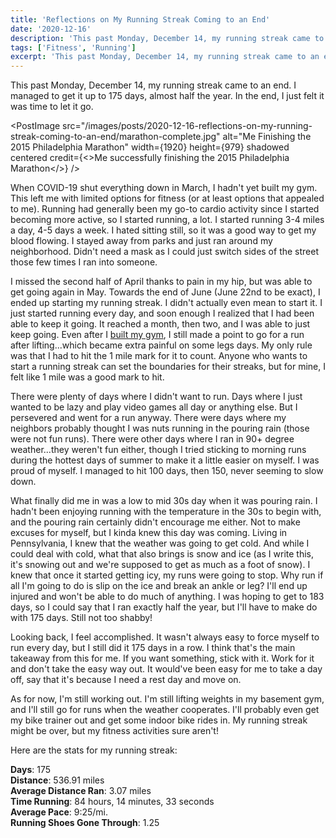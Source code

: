 ```yaml
---
title: 'Reflections on My Running Streak Coming to an End'
date: '2020-12-16'
description: 'This past Monday, December 14, my running streak came to an end. I managed to get it up to 175 days, almost half the year. In the end, I just felt it was time to let it go.'
tags: ['Fitness', 'Running']
excerpt: 'This past Monday, December 14, my running streak came to an end. I managed to get it up to 175 days, almost half the year. In the end, I just felt it was time to let it go.'
---
```


This past Monday, December 14, my running streak came to an end. I managed to get it up to 175 days, almost half the year. In the end, I just felt it was time to let it go.

<PostImage
    src="/images/posts/2020-12-16-reflections-on-my-running-streak-coming-to-an-end/marathon-complete.jpg"
    alt="Me Finishing the 2015 Philadelphia Marathon"
    width={1920}
    height={979}
    shadowed
    centered
    credit={<>Me successfully finishing the 2015 Philadelphia Marathon</>}
/>

When COVID-19 shut everything down in March, I hadn't yet built my gym. This left me with limited options for fitness (or at least options that appealed to me). Running had generally been my go-to cardio activity since I started becoming more active, so I started running, a lot. I started running 3-4 miles a day, 4-5 days a week. I hated sitting still, so it was a good way to get my blood flowing. I stayed away from parks and just ran around my neighborhood. Didn't need a mask as I could just switch sides of the street those few times I ran into someone.

I missed the second half of April thanks to pain in my hip, but was able to get going again in May. Towards the end of June (June 22nd to be exact), I ended up starting my running streak. I didn't actually even mean to start it. I just started running every day, and soon enough I realized that I had been able to keep it going. It reached a month, then two, and I was able to just keep going. Even after I [built my gym](/2020/08/04/so-i-finally-built-a-home-gym.html), I still made a point to go for a run after lifting...which became extra painful on some legs days. My only rule was that I had to hit the 1 mile mark for it to count. Anyone who wants to start a running streak can set the boundaries for their streaks, but for mine, I felt like 1 mile was a good mark to hit.

There were plenty of days where I didn't want to run. Days where I just wanted to be lazy and play video games all day or anything else. But I persevered and went for a run anyway. There were days where my neighbors probably thought I was nuts running in the pouring rain (those were not fun runs). There were other days where I ran in 90+ degree weather...they weren't fun either, though I tried sticking to morning runs during the hottest days of summer to make it a little easier on myself. I was proud of myself. I managed to hit 100 days, then 150, never seeming to slow down.

What finally did me in was a low to mid 30s day when it was pouring rain. I hadn't been enjoying running with the temperature in the 30s to begin with, and the pouring rain certainly didn't encourage me either. Not to make excuses for myself, but I kinda knew this day was coming. Living in Pennsylvania, I knew that the weather was going to get cold. And while I could deal with cold, what that also brings is snow and ice (as I write this, it's snowing out and we're supposed to get as much as a foot of snow). I knew that once it started getting icy, my runs were going to stop. Why run if all I'm going to do is slip on the ice and break an ankle or leg? I'll end up injured and won't be able to do much of anything. I was hoping to get to 183 days, so I could say that I ran exactly half the year, but I'll have to make do with 175 days. Still not too shabby!

Looking back, I feel accomplished. It wasn't always easy to force myself to run every day, but I still did it 175 days in a row. I think that's the main takeaway from this for me. If you want something, stick with it. Work for it and don't take the easy way out. It would've been easy for me to take a day off, say that it's because I need a rest day and move on.

As for now, I'm still working out. I'm still lifting weights in my basement gym, and I'll still go for runs when the weather cooperates. I'll probably even get my bike trainer out and get some indoor bike rides in. My running streak might be over, but my fitness activities sure aren't!

Here are the stats for my running streak:

<div style={{ marginBottom: 5 }}>
    <strong>Days</strong>: 175
</div>
<div style={{ marginBottom: 5 }}>
    <strong>Distance</strong>: 536.91 miles
</div>
<div style={{ marginBottom: 5 }}>
    <strong>Average Distance Ran</strong>: 3.07 miles
</div>
<div style={{ marginBottom: 5 }}>
    <strong>Time Running</strong>: 84 hours, 14 minutes, 33 seconds
</div>
<div style={{ marginBottom: 5 }}>
    <strong>Average Pace</strong>: 9:25/mi.
</div>
<div style={{ marginBottom: 5 }}>
    <strong>Running Shoes Gone Through</strong>: 1.25
</div>
